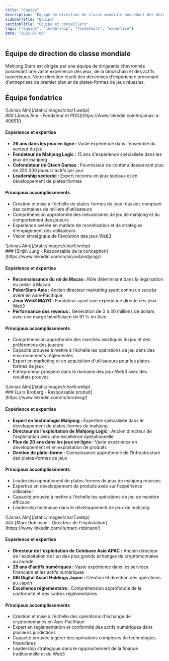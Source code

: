 ```yaml
---
title: "Équipe"
description: "Équipe de direction de classe mondiale possédant des décennies d'expertise dans les jeux, la blockchain et la finance"
sidebarTitle: "Équipe"
sectionTitle: "Équipe et conseillers"
tags: ["équipe", "leadership", "fondateurs", "expertise"]
date: "2025-07-09"
---
```


## Équipe de direction de classe mondiale

Mahjong Stars est dirigée par une équipe de dirigeants chevronnés possédant une vaste expérience des jeux, de la blockchain et des actifs numériques. Notre direction réunit des décennies d'expérience provenant d'entreprises de premier plan et de plates-formes de jeux réussies.

## Équipe fondatrice


<div className='flex gap-4 items-center'>
<div className='aspect-square size-11'>
![Jonas Alm](/static/images/char1.webp)
</div>
### [Jonas Alm - Fondateur et PDG](https://www.linkedin.com/in/jonas-a-40651/)
</div>

#### Expérience et expertise
- **26 ans dans les jeux en ligne :** Vaste expérience dans l'ensemble du secteur du jeu
- **Fondateur de Mahjong Logic :** 15 ans d'expérience spécialisée dans les jeux de mahjong
- **Cofondateur de Qtech Games :** Fournisseur de contenu desservant plus de 250 000 joueurs actifs par jour
- **Leadership sectoriel :** Expert reconnu en jeux sociaux et en développement de plates-formes

#### Principaux accomplissements
- Création et mise à l'échelle de plates-formes de jeux réussies comptant des centaines de milliers d'utilisateurs
- Compréhension approfondie des mécanismes de jeu de mahjong et du comportement des joueurs
- Expérience avérée en matière de monétisation et de stratégies d'engagement des utilisateurs
- Vision stratégique de l'évolution des jeux Web3


<div className='flex gap-4 items-center'>
<div className='aspect-square size-11'>
![Jonas Alm](/static/images/char5.webp)
</div>
### [Sinjin Jung - Responsable de la conception](https://www.linkedin.com/in/sinjindavidjung/)
</div>


#### Expérience et expertise
- **Reconnaissance du roi de Macao :** Rôle déterminant dans la légalisation du poker à Macao
- **PokerStars Asie :** Ancien directeur marketing ayant connu un succès avéré en Asie-Pacifique
- **Jeux Web3 MAYG :** Fondateur ayant une expérience directe des jeux Web3
- **Performance des revenus :** Génération de 0 à 40 millions de dollars avec une marge bénéficiaire de 91 % en Asie

#### Principaux accomplissements
- Compréhension approfondie des marchés asiatiques du jeu et des préférences des joueurs
- Capacité prouvée à mettre à l'échelle les opérations de jeu dans des environnements réglementés
- Expert en marketing et en acquisition d'utilisateurs pour les plates-formes de jeux
- Entrepreneur prospère dans le domaine des jeux Web3 avec des résultats prouvés

<div className='flex gap-4 items-center'>
<div className='aspect-square size-11'>
![Jonas Alm](/static/images/char6.webp)
</div>
### [Lars Broberg - Responsable produit](https://www.linkedin.com/in/lbroberg/)
</div>

#### Expérience et expertise
- **Expert en technologie Mahjong :** Expertise spécialisée dans le développement de plates-formes de mahjong
- **Directeur de l'exploitation de Mahjong Logic :** Ancien directeur de l'exploitation avec une excellence opérationnelle
- **Plus de 20 ans dans les jeux en ligne :** Vaste expérience en développement et en exploitation de produits
- **Gestion de plate-forme :** Connaissance approfondie de l'infrastructure des plates-formes de jeux

#### Principaux accomplissements
- Leadership opérationnel de plates-formes de jeux de mahjong réussies
- Expertise en développement de produits axée sur l'expérience utilisateur
- Capacité prouvée à mettre à l'échelle les opérations de jeu de manière efficace
- Leadership technique dans le développement de jeux de mahjong

<div className='flex gap-4 items-center'>
<div className='aspect-square size-11'>
![Jonas Alm](/static/images/char7.webp)
</div>
### [Marc Robinson - Directeur de l'exploitation](https://www.linkedin.com/in/marc-robinson/)
</div>

#### Expérience et expertise
- **Directeur de l'exploitation de Coinbase Asie APAC :** Ancien directeur de l'exploitation de l'un des plus grands échanges de cryptomonnaies au monde
- **25 ans d'actifs numériques :** Vaste expérience dans les services financiers et les actifs numériques
- **SBI Digital Asset Holdings Japon :** Création et direction des opérations au Japon
- **Excellence réglementaire :** Compréhension approfondie de la conformité et des cadres réglementaires

#### Principaux accomplissements
- Création et mise à l'échelle des opérations d'échange de cryptomonnaies en Asie-Pacifique
- Expert en réglementation et conformité des actifs numériques dans plusieurs juridictions
- Capacité prouvée à gérer des opérations complexes de technologies financières
- Leadership stratégique dans le rapprochement de la finance traditionnelle et du Web3